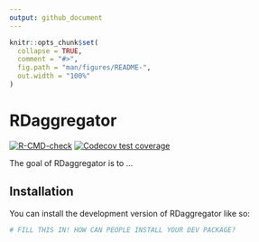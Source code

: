 ```yaml
---
output: github_document
---
```


<!-- README.md is generated from README.Rmd. Please edit that file -->

```r
knitr::opts_chunk$set(
  collapse = TRUE,
  comment = "#>",
  fig.path = "man/figures/README-",
  out.width = "100%"
)
```

# RDaggregator

<!-- badges: start -->
[![R-CMD-check](https://github.com/BNDMR/RDaggregator/actions/workflows/R-CMD-check.yaml/badge.svg)](https://github.com/BNDMR/RDaggregator/actions/workflows/R-CMD-check.yaml)
[![Codecov test coverage](https://codecov.io/gh/BNDMR/RDaggregator/graph/badge.svg)](https://app.codecov.io/gh/BNDMR/RDaggregator)
<!-- badges: end -->

The goal of RDaggregator is to ...

## Installation

You can install the development version of RDaggregator like so:

``` r
# FILL THIS IN! HOW CAN PEOPLE INSTALL YOUR DEV PACKAGE?
```

